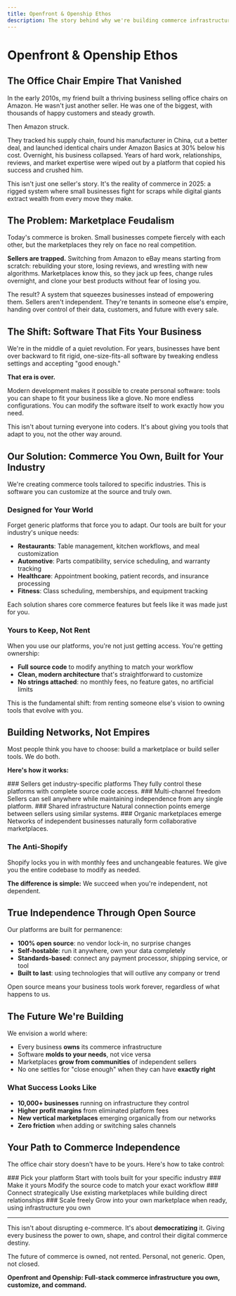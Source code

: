 ```yaml
---
title: Openfront & Openship Ethos
description: The story behind why we're building commerce infrastructure you own, not rent.
---
```



# Openfront & Openship Ethos

## The Office Chair Empire That Vanished

In the early 2010s, my friend built a thriving business selling office chairs on Amazon. He wasn't just another seller. He was one of the biggest, with thousands of happy customers and steady growth.

Then Amazon struck.

They tracked his supply chain, found his manufacturer in China, cut a better deal, and launched identical chairs under Amazon Basics at 30% below his cost. Overnight, his business collapsed. Years of hard work, relationships, reviews, and market expertise were wiped out by a platform that copied his success and crushed him.

<Callout type="warn">
This isn't just one seller's story. It's the reality of commerce in 2025: a rigged system where small businesses fight for scraps while digital giants extract wealth from every move they make.
</Callout>

## The Problem: Marketplace Feudalism

Today's commerce is broken. Small businesses compete fiercely with each other, but the marketplaces they rely on face no real competition.

**Sellers are trapped.** Switching from Amazon to eBay means starting from scratch: rebuilding your store, losing reviews, and wrestling with new algorithms. Marketplaces know this, so they jack up fees, change rules overnight, and clone your best products without fear of losing you.

The result? A system that squeezes businesses instead of empowering them. Sellers aren't independent. They're tenants in someone else's empire, handing over control of their data, customers, and future with every sale.

## The Shift: Software That Fits Your Business

We're in the middle of a quiet revolution. For years, businesses have bent over backward to fit rigid, one-size-fits-all software by tweaking endless settings and accepting "good enough." 

**That era is over.**

Modern development makes it possible to create personal software: tools you can shape to fit your business like a glove. No more endless configurations. You can modify the software itself to work exactly how you need.

<Callout>
This isn't about turning everyone into coders. It's about giving you tools that adapt to you, not the other way around.
</Callout>

## Our Solution: Commerce You Own, Built for Your Industry

We're creating commerce tools tailored to specific industries. This is software you can customize at the source and truly own.

### Designed for Your World

Forget generic platforms that force you to adapt. Our tools are built for your industry's unique needs:

- **Restaurants**: Table management, kitchen workflows, and meal customization
- **Automotive**: Parts compatibility, service scheduling, and warranty tracking
- **Healthcare**: Appointment booking, patient records, and insurance processing
- **Fitness**: Class scheduling, memberships, and equipment tracking

Each solution shares core commerce features but feels like it was made just for you.

### Yours to Keep, Not Rent

When you use our platforms, you're not just getting access. You're getting ownership:

- **Full source code** to modify anything to match your workflow
- **Clean, modern architecture** that's straightforward to customize
- **No strings attached**: no monthly fees, no feature gates, no artificial limits

This is the fundamental shift: from renting someone else's vision to owning tools that evolve with you.

## Building Networks, Not Empires

Most people think you have to choose: build a marketplace or build seller tools. We do both.

**Here's how it works:**

<Steps>
<Step>
### Sellers get industry-specific platforms
They fully control these platforms with complete source code access.
</Step>

<Step>
### Multi-channel freedom
Sellers can sell anywhere while maintaining independence from any single platform.
</Step>

<Step>
### Shared infrastructure
Natural connection points emerge between sellers using similar systems.
</Step>

<Step>
### Organic marketplaces emerge
Networks of independent businesses naturally form collaborative marketplaces.
</Step>
</Steps>

### The Anti-Shopify

Shopify locks you in with monthly fees and unchangeable features. We give you the entire codebase to modify as needed. 

**The difference is simple:** We succeed when you're independent, not dependent.

## True Independence Through Open Source

Our platforms are built for permanence:

- **100% open source**: no vendor lock-in, no surprise changes
- **Self-hostable**: run it anywhere, own your data completely
- **Standards-based**: connect any payment processor, shipping service, or tool
- **Built to last**: using technologies that will outlive any company or trend

<Callout type="info">
Open source means your business tools work forever, regardless of what happens to us.
</Callout>

## The Future We're Building

We envision a world where:

- Every business **owns** its commerce infrastructure
- Software **molds to your needs**, not vice versa
- Marketplaces **grow from communities** of independent sellers
- No one settles for "close enough" when they can have **exactly right**

### What Success Looks Like

- **10,000+ businesses** running on infrastructure they control
- **Higher profit margins** from eliminated platform fees
- **New vertical marketplaces** emerging organically from our networks
- **Zero friction** when adding or switching sales channels

## Your Path to Commerce Independence

The office chair story doesn't have to be yours. Here's how to take control:

<Steps>
<Step>
### Pick your platform
Start with tools built for your specific industry
</Step>

<Step>
### Make it yours
Modify the source code to match your exact workflow
</Step>

<Step>
### Connect strategically
Use existing marketplaces while building direct relationships
</Step>

<Step>
### Scale freely
Grow into your own marketplace when ready, using infrastructure you own
</Step>
</Steps>

---

This isn't about disrupting e-commerce. It's about **democratizing** it. Giving every business the power to own, shape, and control their digital commerce destiny.

The future of commerce is owned, not rented. Personal, not generic. Open, not closed.

**Openfront and Openship: Full-stack commerce infrastructure you own, customize, and command.**